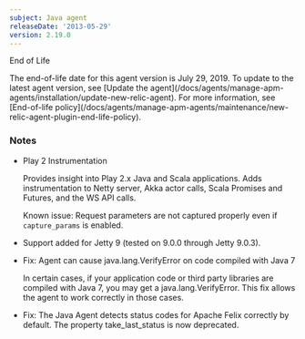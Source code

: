 ```yaml
---
subject: Java agent
releaseDate: '2013-05-29'
version: 2.19.0
---
```


End of Life

<Callout variant="important">
  The end-of-life date for this agent version is July 29, 2019. To update to the latest agent version, see [Update the agent](/docs/agents/manage-apm-agents/installation/update-new-relic-agent). For more information, see [End-of-life policy](/docs/agents/manage-apm-agents/maintenance/new-relic-agent-plugin-end-life-policy).
</Callout>

### Notes

* Play 2 Instrumentation

  Provides insight into Play 2.x Java and Scala applications. Adds instrumentation to Netty server, Akka actor calls, Scala Promises and Futures, and the WS API calls.

  Known issue: Request parameters are not captured properly even if `capture_params` is enabled.
* Support added for Jetty 9 (tested on 9.0.0 through Jetty 9.0.3).
* Fix: Agent can cause java.lang.VerifyError on code compiled with Java 7

  In certain cases, if your application code or third party libraries are compiled with Java 7, you may get a java.lang.VerifyError. This fix allows the agent to work correctly in those cases.
* Fix: The Java Agent detects status codes for Apache Felix correctly by default. The property take_last_status is now deprecated.
